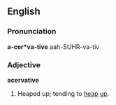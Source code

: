 ==English==

===Pronunciation===
'''a-cer*va-tive'''
aah-SUHR-va-tiv

===Adjective===
'''acervative'''

# Heaped up; tending to [[heap]] [[up]].